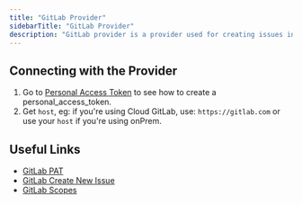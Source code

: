 ```yaml
---
title: "GitLab Provider"
sidebarTitle: "GitLab Provider"
description: "GitLab provider is a provider used for creating issues in GitLab"
---
```


<AutoGeneratedSnippet />

## Connecting with the Provider

1. Go to [Personal Access Token](https://docs.gitlab.com/ee/user/profile/personal_access_tokens.html#create-a-personal-access-token) to see how to create a personal_access_token.
2. Get `host`, eg: if you're using Cloud GitLab, use: `https://gitlab.com` or use your `host` if you're using onPrem.


## Useful Links

- [GitLab PAT](https://docs.gitlab.com/ee/user/profile/personal_access_tokens.html#create-a-personal-access-token)
- [GitLab Create New Issue](https://docs.gitlab.com/ee/api/issues.html#new-issue)
- [GitLab Scopes](https://docs.gitlab.com/ee/user/profile/personal_access_tokens.html#personal-access-token-scopes)
